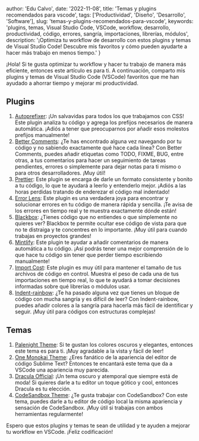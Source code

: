 
  author: 'Edu Calvo',
  date: '2022-11-08',
  title: 'Temas y plugins recomendados para vscode',
  tags: ['Productividad', 'Diseño', 'Desarrollo', 'Software'],
  slug: 'temas-y-plugins-recomendados-para-vscode',
  keywords: 'plugins, temas, Visual Studio Code, VSCode, workflow, desarrollo, productividad, código, errores, sangría, importaciones, librerías, módulos',
  description: '¡Optimiza tu workflow de desarrollo con estos plugins y temas de Visual Studio Code! Descubre mis favoritos y cómo pueden ayudarte a hacer más trabajo en menos tiempo.'
}


¡Hola! Si te gusta optimizar tu workflow y hacer tu trabajo de manera más eficiente, entonces este artículo es para ti. A continuación, comparto mis plugins y temas de Visual Studio Code (VSCode) favoritos que me han ayudado a ahorrar tiempo y mejorar mi productividad.

## Plugins

1. [Autoprefixer](https://marketplace.visualstudio.com/items?itemName=mrmlnc.vscode-autoprefixer): ¡Un salvavidas para todos los que trabajamos con CSS! Este plugin analiza tu código y agrega los prefijos necesarios de manera automática. ¡Adiós a tener que preocuparnos por añadir esos molestos prefijos manualmente!
2. [Better Comments](https://marketplace.visualstudio.com/items?itemName=aaron-bond.better-comments): ¿Te has encontrado alguna vez navegando por tu código y no sabiendo exactamente qué hace cada línea? Con Better Comments, puedes añadir etiquetas como TODO, FIXME, BUG, entre otras, a tus comentarios para hacer un seguimiento de tareas pendientes, errores o simplemente para dejar notas para ti mismo o para otros desarrolladores. ¡Muy útil!
3. [Prettier](https://marketplace.visualstudio.com/items?itemName=esbenp.prettier-vscode): Este plugin se encarga de darle un formato consistente y bonito a tu código, lo que te ayudará a leerlo y entenderlo mejor. ¡Adiós a las horas perdidas tratando de enderezar el código mal indentado!
4. [Error Lens](https://marketplace.visualstudio.com/items?itemName=usernamehw.errorlens): Este plugin es una verdadera joya para encontrar y solucionar errores en tu código de manera rápida y sencilla. ¡Te avisa de los errores en tiempo real y te muestra exactamente dónde están!
5. [Blackbox](https://marketplace.visualstudio.com/items?itemName=Blackboxapp.blackbox): ¿Tienes código que no entiendes o que simplemente no quieres ver? Blackbox te permite ocultar ese código de vista para que no te distraiga y te concentres en lo importante. ¡Muy útil para cuando trabajas en proyectos grandes!
6. [Mintlify](https://marketplace.visualstudio.com/items?itemName=mintlify.document): Este plugin te ayudar a añadir comentarios de manera automática a tu código. ¡Así podrás tener una mejor comprensión de lo que hace tu código sin tener que perder tiempo escribiendo manualmente!
7. [Import Cost](https://marketplace.visualstudio.com/items?itemName=wix.vscode-import-cost): Este plugin es muy útil para mantener el tamaño de tus archivos de código en control. Muestra el peso de cada una de tus importaciones en tiempo real, lo que te ayudará a tomar decisiones informadas sobre qué librerías o módulos usar.
8. [Indent-rainbow](https://marketplace.visualstudio.com/items?itemName=oderwat.indent-rainbow): ¿Te ha pasado alguna vez que tienes un bloque de código con mucha sangría y es difícil de leer? Con Indent-rainbow, puedes añadir colores a la sangría para hacerla más fácil de identificar y seguir. ¡Muy útil para códigos con estructuras complejas!

## Temas

1. [Palenight Theme](https://marketplace.visualstudio.com/items?itemName=whizkydee.material-palenight-theme): Si te gustan los colores oscuros y elegantes, entonces este tema es para ti. ¡Muy agradable a la vista y fácil de leer!
2. [One Monokai Theme](https://marketplace.visualstudio.com/items?itemName=azemoh.one-monokai): ¿Eres fanático de la apariencia del editor de código Sublime Text? Entonces te encantará este tema que da a VSCode una apariencia muy parecida.
3. [Dracula Official](https://marketplace.visualstudio.com/items?itemName=dracula-theme.theme-dracula): ¡Un tema oscuro y atemporal que siempre está de moda! Si quieres darle a tu editor un toque gótico y cool, entonces Dracula es tu elección.
4. [CodeSandbox Theme](https://marketplace.visualstudio.com/items?itemName=CodeSandbox-io.codesandbox-projects-theme): ¿Te gusta trabajar con CodeSandbox? Con este tema, puedes darle a tu editor de código local la misma apariencia y sensación de CodeSandbox. ¡Muy útil si trabajas con ambos herramientas regularmente!

Espero que estos plugins y temas te sean de utilidad y te ayuden a mejorar tu workflow en VSCode. ¡Feliz codificación!